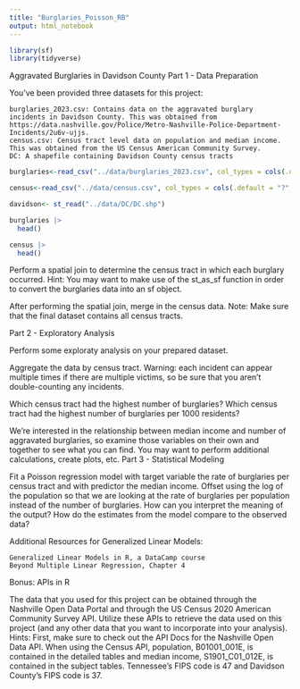 ```yaml
---
title: "Burglaries_Poisson_RB"
output: html_notebook
---
```

```r
library(sf)
library(tidyverse)
```

Aggravated Burglaries in Davidson County
Part 1 - Data Preparation

You've been provided three datasets for this project:

    burglaries_2023.csv: Contains data on the aggravated burglary incidents in Davidson County. This was obtained from https://data.nashville.gov/Police/Metro-Nashville-Police-Department-Incidents/2u6v-ujjs.
    census.csv: Census tract level data on population and median income. This was obtained from the US Census American Community Survey.
    DC: A shapefile containing Davidson County census tracts

```r
burglaries<-read_csv("../data/burglaries_2023.csv", col_types = cols(.default = "?", zip_code="f", weapon_primary="c", location_code="f",incident_number="c"), show_col_types = TRUE)
```
```r
census<-read_csv("../data/census.csv", col_types = cols(.default = "?", state="f"), show_col_types = TRUE)
```
```r
davidson<- st_read("../data/DC/DC.shp")
```
```r
burglaries |> 
  head()

census |> 
  head()

```

Perform a spatial join to determine the census tract in which each burglary occurred. Hint: You may want to make use of the st_as_sf function in order to convert the burglaries data into an sf object.

After performing the spatial join, merge in the census data. Note: Make sure that the final dataset contains all census tracts.

Part 2 - Exploratory Analysis

Perform some exploraty analysis on your prepared dataset.

Aggregate the data by census tract. Warning: each incident can appear multiple times if there are multiple victims, so be sure that you aren't double-counting any incidents.

Which census tract had the highest number of burglaries? Which census tract had the highest number of burglaries per 1000 residents?

We're interested in the relationship between median income and number of aggravated burglaries, so examine those variables on their own and together to see what you can find. You may want to perform additional calculations, create plots, etc.
Part 3 - Statistical Modeling

Fit a Poisson regression model with target variable the rate of burglaries per census tract and with predictor the median income. Offset using the log of the population so that we are looking at the rate of burglaries per population instead of the number of burglaries. How can you interpret the meaning of the output? How do the estimates from the model compare to the observed data?

Additional Resources for Generalized Linear Models:

    Generalized Linear Models in R, a DataCamp course
    Beyond Multiple Linear Regression, Chapter 4

Bonus: APIs in R

The data that you used for this project can be obtained through the Nashville Open Data Portal and through the US Census 2020 American Community Survey API. Utilize these APIs to retrieve the data used on this project (and any other data that you want to incorporate into your analysis). Hints: First, make sure to check out the API Docs for the Nashville Open Data API. When using the Census API, population, B01001_001E, is contained in the detailed tables and median income, S1901_C01_012E, is contained in the subject tables. Tennessee's FIPS code is 47 and Davidson County's FIPS code is 37.
